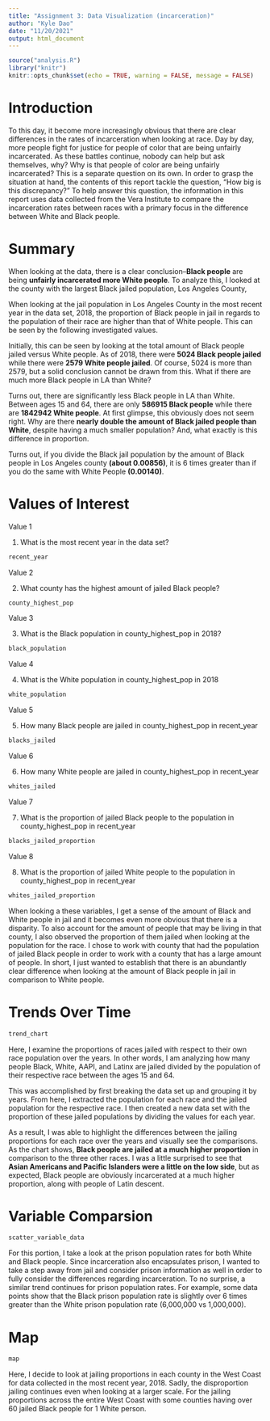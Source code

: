 ```yaml
---
title: "Assignment 3: Data Visualization (incarceration)"
author: "Kyle Dao"
date: "11/20/2021"
output: html_document
---
```


```r
source("analysis.R")
library("knitr")
knitr::opts_chunk$set(echo = TRUE, warning = FALSE, message = FALSE)
```

# Introduction 
To this day, it become more increasingly obvious that there are clear differences in the rates of incarceration when looking at race. Day by day, more people fight for justice for people of color that are being unfairly incarcerated. As these battles continue, nobody can help but ask themselves, why? Why is that people of color are being unfairly incarcerated? This is a separate question on its own. In order to grasp the situation at hand, the contents of this report tackle the question, "How big is this discrepancy?" To help answer this question, the information in this report uses data collected from the Vera Institute to compare the incarceration rates between races with a primary focus in the difference between White and Black people.

# Summary
When looking at the data, there is a clear conclusion--**Black people** are being **unfairly incarcerated more White people**. To analyze this, I looked at the county with the largest Black jailed population, Los Angeles County, 

When looking at the jail population in Los Angeles County in the most recent year in the data set, 2018, the proportion of Black people in jail in regards to the population of their race are higher than that of White people. This can be seen by the following investigated values.

Initially, this can be seen by looking at the total amount of Black people jailed versus White people. As of 2018, there were **5024 Black people jailed** while there were **2579 White people jailed**. Of course, 5024 is more than 2579, but a solid conclusion cannot be drawn from this. What if there are much more Black people in LA than White?

Turns out, there are significantly less Black people in LA than White. Between ages 15 and 64, there are only **586915 Black people** while there are **1842942 White people**. At first glimpse, this obviously does not seem right. Why are there **nearly double the amount of Black jailed people than White**, despite having a much smaller population? And, what exactly is this difference in proportion.

Turns out, if you divide the Black jail population by the amount of Black people in Los Angeles county **(about 0.00856)**, it is 6 times greater than if you do the same with White People **(0.00140)**.

# Values of Interest
Value 1

1) What is the most recent year in the data set?
```r
recent_year
```

Value 2

2) What county has the highest amount of jailed Black people?
```r
county_highest_pop
```

Value 3

3) What is the Black population in county_highest_pop in 2018?
```r
black_population
```

Value 4

4) What is the White population in county_highest_pop in 2018
```r
white_population
```

Value 5

5) How many Black people are jailed in county_highest_pop in recent_year
```r
blacks_jailed
```

Value 6

6) How many White people are jailed in county_highest_pop in recent_year
```r
whites_jailed
```

Value 7

7) What is the proportion of jailed Black people to the population in county_highest_pop in recent_year
```r
blacks_jailed_proportion
```

Value 8

8) What is the proportion of jailed White people to the population in county_highest_pop in recent_year
```r
whites_jailed_proportion
```

When looking a these variables, I get a sense of the amount of Black and White people in jail and it becomes even more obvious that there is a disparity. To also account for the amount of people that may be living in that county, I also observed the proportion of them jailed when looking at the population for the race. I chose to work with county that had the population of jailed Black people in order to work with a county that has a large amount of people. In short, I just wanted to establish that there is an abundantly clear difference when looking at the amount of Black people in jail in comparison to White people.

# Trends Over Time
```r
trend_chart
```

Here, I examine the proportions of races jailed with respect to their own race population over the years. In other words, I am analyzing how many people Black, White, AAPI, and Latinx are jailed divided by the population of their respective race between the ages 15 and 64.

This was accomplished by first breaking the data set up and grouping it by years. From here, I extracted the population for each race and the jailed population for the respective race. I then created a new data set with the proportion of these jailed populations by dividing the values for each year. 

As a result, I was able to highlight the differences between the jailing proportions for each race over the years and visually see the comparisons. As the chart shows, **Black people are jailed at a much higher proportion** in comparison to the three other races. I was a little surprised to see that **Asian Americans and Pacific Islanders were a little on the low side**, but as expected, Black people are obviously incarcerated at a much higher proportion, along with people of Latin descent.

# Variable Comparsion
```r
scatter_variable_data
```

For this portion, I take a look at the prison population rates for both White and Black people. Since incarceration also encapsulates prison, I wanted to take a step away from jail and consider prison information as well in order to fully consider the differences regarding incarceration. To no surprise, a similar trend continues for prison population rates. For example, some data points show that the Black prison population rate is slightly over 6 times greater than the White prison population rate (6,000,000 vs 1,000,000).

# Map
```r
map
```

Here, I decide to look at jailing proportions in each county in the West Coast for data collected in the most recent year, 2018. Sadly, the disproportion jailing continues even when looking at a larger scale. For the jailing proportions across the entire West Coast with some counties having over 60 jailed Black people for 1 White person.